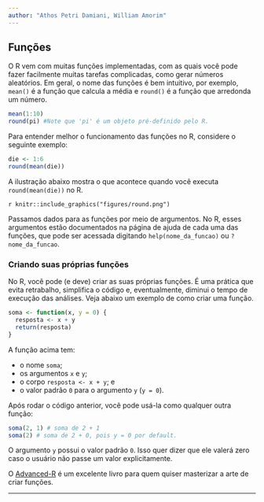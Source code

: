 ```yaml
---
author: "Athos Petri Damiani, William Amorim"
---
```


## Funções

O R vem com muitas funções implementadas, com as quais você pode fazer facilmente muitas  tarefas complicadas, como gerar números aleatórios. Em geral, o nome das funções é bem intuitivo, por exemplo, `mean()` é a função que calcula a média e `round()` é a função que arredonda um número.

```r
mean(1:10)
round(pi) #Note que 'pi' é um objeto pré-definido pelo R.
```

Para entender melhor o funcionamento das funções no R, considere o seguinte exemplo:

```r
die <- 1:6
round(mean(die))
```

A ilustração abaixo mostra o que acontece quando você executa `round(mean(die))` no R.

`r knitr::include_graphics("figures/round.png")`

Passamos dados para as funções por meio de argumentos. No R, esses argumentos estão documentados na página de ajuda de cada uma das funções, que pode ser acessada digitando `help(nome_da_funcao)` ou `?nome_da_funcao`.

### Criando suas próprias funções

No R, você pode (e deve) criar as suas próprias funções. É uma prática que evita retrabalho, simplifica o código e, eventualmente, diminui o tempo de execução das análises. Veja abaixo um exemplo de como criar uma função.

```r
soma <- function(x, y = 0) {
  resposta <- x + y
  return(resposta)
}
```

A função acima tem:

- o nome `soma`;
- os argumentos `x` e `y`;
- o corpo `resposta <- x + y`; e
- o valor padrão `0` para o argumento `y` (`y = 0`).

Após rodar o código anterior, você pode usá-la como qualquer outra função:

```r
soma(2, 1) # soma de 2 + 1
soma(2) # soma de 2 + 0, pois y = 0 por default.
```

O argumento `y` possui o valor padrão `0`. Isso quer dizer que ele valerá zero caso o usuário não passe um valor explicitamente.

O [Advanced-R](http://adv-r.had.co.nz/) é um excelente livro para quem quiser masterizar a arte de criar funções. 

--------------------------------------------------------------------------------
